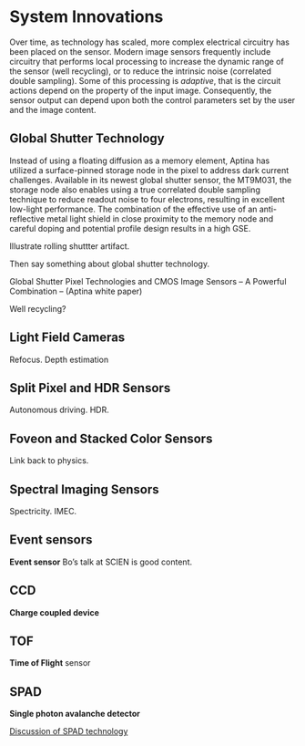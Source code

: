 # System Innovations {#sec-sensor-innovations}
Over time, as technology has scaled, more complex electrical circuitry has been placed on the sensor. Modern image sensors frequently include circuitry that performs local processing to increase the dynamic range of the sensor (well recycling), or to reduce the intrinsic noise (correlated double sampling). Some of this processing is *adaptive*, that is the circuit actions depend on the property of the input image. Consequently, the sensor output can depend upon both the control parameters set by the user and the image content.

## Global Shutter Technology {#sec-sensor-globalshutter}
Instead of using a floating diffusion as a memory element, Aptina has utilized a surface-pinned storage node in the pixel to address dark current challenges. Available in its newest global shutter sensor, the MT9M031, the storage node also enables using a true correlated double sampling technique to reduce readout noise to four electrons, resulting in excellent low-light performance. The combination of the effective use of an anti-reflective metal light shield in close proximity to the memory node and careful doping and potential profile design results in a high GSE.

Illustrate rolling shuttter artifact.

Then say something about global shutter technology.

Global Shutter Pixel Technologies and CMOS Image Sensors – A Powerful Combination – (Aptina white paper)

Well recycling?

## Light Field Cameras {#sec-sensor-lightfield}
Refocus.  Depth estimation

## Split Pixel and HDR Sensors {#sec-sensor-splitpixel}
Autonomous driving.  HDR.

## Foveon and Stacked Color Sensors {#sec-sensor-foveon}
Link back to physics.

## Spectral Imaging Sensors {#sec-sensor-spectral}

Spectricity.  IMEC.

## Event sensors {#sec-sensor-event}

**Event sensor**  Bo's talk at SCIEN is good content.

## CCD {#sec-sensor-ccd}

**Charge coupled device**

## TOF {#sec-sensor-tof}
**Time of Flight** sensor

## SPAD {#sec-sensor-spad}

**Single photon avalanche detector**

[Discussion of SPAD technology](https://g.co/gemini/share/1618a5d47f5a)

```{=html}
<!-- 
Curved sensor projects

Finally, it is possible to reduce spherical aberration by changing the imaging surface. An image system that couples a spherical lens with an appropriately curved sensor can have very small spherical aberration. This idea is partly inspired by the fact that the retina in many animals lines the interior of the eyeball, forming a curved sensor surface. While this is not widely used, there have been several projects to create sensors on bendable materials, including some very expensive research projects. The idea is to build these sensors for cameras with very large field of view and very high resolution across the field of view.

[HRL](https://www.hrl.com/news/2024/03/11/hrl-advances-to-camera-build-phase-of-curved-sensor-technology?t)
[Sony](https://www.dpreview.com/articles/2279255612/sony-s-curved-sensors-may-allow-for-simpler-lenses-and-better-images?comment=5515068691)
[John Rogers](https://thefutureofthings.com/6161-a-spherical-camera-sensor/)
-->
```